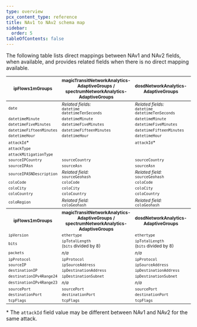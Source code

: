 ```yaml
---
type: overview
pcx_content_type: reference
title: NAv1 to NAv2 schema map
sidebar:
  order: 5
tableOfContents: false
---
```


The following table lists direct mappings between NAv1 and NAv2 fields, when available, and provides related fields when there is no direct mapping available.

<table style="width:100%; font-size: 85%">
	<thead>
		<tr>
			<th>ipFlows1mGroups</th>
			<th>
				magicTransitNetworkAnalytics-AdaptiveGroups /<br />
				spectrumNetworkAnalytics-AdaptiveGroups
			</th>
			<th>dosdNetworkAnalytics-AdaptiveGroups</th>
			<th>dosdAttackAnalytics-Groups</th>
			<th>flowtrackdNetworkAnalytics-AdaptiveGroups</th>
			<th>magicFirewallNetworkAnalytics-AdaptiveGroups</th>
		</tr>
	</thead>
	<tbody>
		<tr>
			<td>
				<code>date</code>
			</td>
			<td>
				<em>Related fields:</em>
				<br />
				<code>datetime</code>
				<br />
				<code>datetimeTenSeconds</code>
			</td>
			<td>
				<em>Related fields:</em>
				<br />
				<code>datetime</code>
				<br />
				<code>datetimeTenSeconds</code>
			</td>
			<td></td>
			<td>
				<em>Related fields:</em>
				<br />
				<code>datetime</code>
				<br />
				<code>datetimeTenSeconds</code>
			</td>
			<td>
				<em>Related fields:</em>
				<br />
				<code>datetime</code>
				<br />
				<code>datetimeTenSeconds</code>
			</td>
		</tr>
		<tr>
			<td>
				<code>datetimeMinute</code>
			</td>
			<td>
				<code>datetimeMinute</code>
			</td>
			<td>
				<code>datetimeMinute</code>
			</td>
			<td></td>
			<td>
				<code>datetimeMinute</code>
			</td>
			<td>
				<code>datetimeMinute</code>
			</td>
		</tr>
		<tr>
			<td>
				<code>datetimeFiveMinutes</code>
			</td>
			<td>
				<code>datetimeFiveMinutes</code>
			</td>
			<td>
				<code>datetimeFiveMinutes</code>
			</td>
			<td></td>
			<td>
				<code>datetimeFiveMinutes</code>
			</td>
			<td>
				<code>datetimeFiveMinutes</code>
			</td>
		</tr>
		<tr>
			<td>
				<code>datetimeFifteenMinutes</code>
			</td>
			<td>
				<code>datetimeFifteenMinutes</code>
			</td>
			<td>
				<code>datetimeFifteenMinutes</code>
			</td>
			<td></td>
			<td>
				<code>datetimeFifteenMinutes</code>
			</td>
			<td>
				<code>datetimeFifteenMinutes</code>
			</td>
		</tr>
		<tr>
			<td>
				<code>datetimeHour</code>
			</td>
			<td>
				<code>datetimeHour</code>
			</td>
			<td>
				<code>datetimeHour</code>
			</td>
			<td></td>
			<td>
				<code>datetimeHour</code>
			</td>
			<td>
				<code>datetimeHour</code>
			</td>
		</tr>
		<tr>
			<td>
				<code>attackId</code>*
			</td>
			<td></td>
			<td>
				<code>attackId</code>*
			</td>
			<td>
				<code>attackId</code>*
			</td>
			<td></td>
			<td></td>
		</tr>
		<tr>
			<td>
				<code>attackType</code>
			</td>
			<td></td>
			<td></td>
			<td>
				<code>attackType</code>
			</td>
			<td></td>
			<td></td>
		</tr>
		<tr>
			<td>
				<code>attackMitigationType</code>
			</td>
			<td></td>
			<td></td>
			<td>
				<code>mitigationType</code>
			</td>
			<td></td>
			<td></td>
		</tr>
		<tr>
			<td>
				<code>sourceIPCountry</code>
			</td>
			<td>
				<code>sourceCountry</code>
			</td>
			<td>
				<code>sourceCountry</code>
			</td>
			<td></td>
			<td>
				<code>sourceCountry</code>
			</td>
			<td>
				<code>sourceCountry</code>
			</td>
		</tr>
		<tr>
			<td>
				<code>sourceIPAsn</code>
			</td>
			<td>
				<code>sourceAsn</code>
			</td>
			<td>
				<code>sourceAsn</code>
			</td>
			<td></td>
			<td>
				<code>sourceAsn</code>
			</td>
			<td>
				<code>sourceAsn</code>
			</td>
		</tr>
		<tr>
			<td>
				<code>sourceIPASNDescription</code>
			</td>
			<td>
				<em>Related field:</em>
				<br />
				<code>sourceGeohash</code>
			</td>
			<td>
				<em>Related field:</em>
				<br />
				<code>sourceGeohash</code>
			</td>
			<td></td>
			<td>
				<em>Related field:</em>
				<br />
				<code>sourceGeohash</code>
			</td>
			<td>
				<em>Related field:</em>
				<br />
				<code>sourceGeohash</code>
			</td>
		</tr>
		<tr>
			<td>
				<code>coloCode</code>
			</td>
			<td>
				<code>coloCode</code>
			</td>
			<td>
				<code>coloCode</code>
			</td>
			<td></td>
			<td>
				<code>coloCode</code>
			</td>
			<td>
				<code>coloCode</code>
			</td>
		</tr>
		<tr>
			<td>
				<code>coloCity</code>
			</td>
			<td>
				<code>coloCity</code>
			</td>
			<td>
				<code>coloCity</code>
			</td>
			<td></td>
			<td>
				<code>coloCity</code>
			</td>
			<td>
				<code>coloCity</code>
			</td>
		</tr>
		<tr>
			<td>
				<code>coloCountry</code>
			</td>
			<td>
				<code>coloCountry</code>
			</td>
			<td>
				<code>coloCountry</code>
			</td>
			<td></td>
			<td>
				<code>coloCountry</code>
			</td>
			<td>
				<code>coloCountry</code>
			</td>
		</tr>
		<tr>
			<td>
				<code>coloRegion</code>
			</td>
			<td>
				<em>Related field:</em>
				<br />
				<code>coloGeohash</code>
			</td>
			<td>
				<em>Related field:</em>
				<br />
				<code>coloGeohash</code>
			</td>
			<td></td>
			<td>
				<em>Related field:</em>
				<br />
				<code>coloGeohash</code>
			</td>
			<td>
				<em>Related field:</em>
				<br />
				<code>coloGeohash</code>
			</td>
		</tr>
	</tbody>
	<tbody>
		<tr>
			<th>ipFlows1mGroups</th>
			<th>
				magicTransitNetworkAnalytics-AdaptiveGroups /<br />
				spectrumNetworkAnalytics-AdaptiveGroups
			</th>
			<th>dosdNetworkAnalytics-AdaptiveGroups</th>
			<th>dosdAttackAnalytics-Groups</th>
			<th>flowtrackdNetworkAnalytics-AdaptiveGroups</th>
			<th>magicFirewallNetworkAnalytics-AdaptiveGroups</th>
		</tr>
		<tr>
			<td>
				<code>ipVersion</code>
			</td>
			<td>
				<code>ethertype</code>
			</td>
			<td>
				<code>ethertype</code>
			</td>
			<td></td>
			<td>
				<code>ethertype</code>
			</td>
			<td>
				<code>ethertype</code>
			</td>
		</tr>
		<tr>
			<td>
				<code>bits</code>
			</td>
			<td>
				<code>ipTotalLength</code>
				<br />(<code>bits</code> divided by 8)
			</td>
			<td>
				<code>ipTotalLength</code>
				<br />(<code>bits</code> divided by 8)
			</td>
			<td>
				<code>bits</code>
			</td>
			<td>
				<code>ipTotalLength</code>
				<br />(<code>bits</code> divided by 8)
			</td>
			<td>
				<code>ipTotalLength</code>
				<br />(<code>bits</code> divided by 8)
			</td>
		</tr>
		<tr>
			<td>
				<code>packets</code>
			</td>
			<td>
				<em>n/a</em>
			</td>
			<td>
				<em>n/a</em>
			</td>
			<td>
				<code>packets</code>
			</td>
			<td>
				<em>n/a</em>
			</td>
			<td>
				<em>n/a</em>
			</td>
		</tr>
		<tr>
			<td>
				<code>ipProtocol</code>
			</td>
			<td>
				<code>ipProtocol</code>
			</td>
			<td>
				<code>ipProtocol</code>
			</td>
			<td>
				<code>ipProtocol</code>
			</td>
			<td>
				<code>ipProtocol</code>
			</td>
			<td>
				<code>ipProtocol</code>
			</td>
		</tr>
		<tr>
			<td>
				<code>sourceIP</code>
			</td>
			<td>
				<code>ipSourceAddress</code>
			</td>
			<td>
				<code>ipSourceAddress</code>
			</td>
			<td>
				<code>sourceIp</code>
			</td>
			<td>
				<code>ipSourceAddress</code>
			</td>
			<td>
				<code>ipSourceAddress</code>
			</td>
		</tr>
		<tr>
			<td>
				<code>destinationIP</code>
			</td>
			<td>
				<code>ipDestinationAddress</code>
			</td>
			<td>
				<code>ipDestinationAddress</code>
			</td>
			<td>
				<code>destinationIp</code>
			</td>
			<td>
				<code>ipDestinationAddress</code>
			</td>
			<td>
				<code>ipDestinationAddress</code>
			</td>
		</tr>
		<tr>
			<td>
				<code>destinationIPv4Range24</code>
			</td>
			<td>
				<code>ipDestinationSubnet</code>
			</td>
			<td>
				<code>ipDestinationSubnet</code>
			</td>
			<td></td>
			<td>
				<code>ipDestinationSubnet</code>
			</td>
			<td>
				<code>ipDestinationSubnet</code>
			</td>
		</tr>
		<tr>
			<td>
				<code>destinationIPv4Range23</code>
			</td>
			<td>
				<em>n/a</em>
			</td>
			<td>
				<em>n/a</em>
			</td>
			<td></td>
			<td>
				<em>n/a</em>
			</td>
			<td>
				<em>n/a</em>
			</td>
		</tr>
		<tr>
			<td>
				<code>sourcePort</code>
			</td>
			<td>
				<code>sourcePort</code>
			</td>
			<td>
				<code>sourcePort</code>
			</td>
			<td>
				<code>sourcePort</code>
			</td>
			<td>
				<code>sourcePort</code>
			</td>
			<td>
				<code>sourcePort</code>
			</td>
		</tr>
		<tr>
			<td>
				<code>destinationPort</code>
			</td>
			<td>
				<code>destinationPort</code>
			</td>
			<td>
				<code>destinationPort</code>
			</td>
			<td>
				<code>destinationPort</code>
			</td>
			<td>
				<code>destinationPort</code>
			</td>
			<td>
				<code>destinationPort</code>
			</td>
		</tr>
		<tr>
			<td>
				<code>tcpFlags</code>
			</td>
			<td>
				<code>tcpFlags</code>
			</td>
			<td>
				<code>tcpFlags</code>
			</td>
			<td>
				<code>tcpFlags</code>
			</td>
			<td>
				<code>tcpFlags</code>
			</td>
			<td>
				<code>tcpFlags</code>
			</td>
		</tr>
	</tbody>
</table>

\* The `attackId` field value may be different between NAv1 and NAv2 for the same attack.
